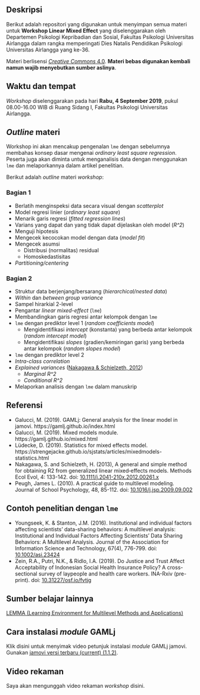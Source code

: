 
## Deskripsi
Berikut adalah repositori yang digunakan untuk menyimpan semua materi untuk **Workshop Linear Mixed Effect** yang diselenggarakan oleh Departemen Psikologi Kepribadian dan Sosial, Fakultas Psikologi Universitas Airlangga dalam rangka memperingati Dies Natalis Pendidikan Psikologi Universitas Airlangga yang ke-36. 

Materi berlisensi [*Creative Commons* 4.0](https://creativecommons.org/licenses/by/4.0/). **Materi bebas digunakan kembali namun wajib menyebutkan sumber aslinya**.

## Waktu dan tempat
*Workshop* diselenggarakan pada hari **Rabu, 4 September 2019**, pukul 08.00-16.00 WIB di Ruang Sidang I, Fakultas Psikologi Universitas Airlangga.

## *Outline* materi
Workshop ini akan mencakup pengenalan `lme` dengan sebelumnya membahas konsep dasar mengenai *ordinary least square regression*. Peserta juga akan diminta untuk menganalisis data dengan menggunakan `lme` dan melaporkannya dalam artikel penelitian.

Berikut adalah *outline* materi *workshop*:

### **Bagian 1**
* Berlatih menginspeksi data secara visual dengan *scatterplot*
* Model regresi linier (*ordinary least square*)
* Menarik garis regresi (*fitted regression lines*)
* Varians yang dapat dan yang tidak dapat dijelaskan oleh model (*R^2*)
* Menguji hipotesis
* Mengecek kecocokan model dengan data (*model fit*)
* Mengecek asumsi
  - Distribusi (normalitas) residual
  - Homoskedastisitas
* *Partitioning/centering*

### **Bagian 2**
* Struktur data berjenjang/bersarang (*hierarchical/nested data*)
* *Within* dan *between group variance*
* Sampel hirarkial 2-level
* Pengantar *linear mixed-effect* (`lme`)
* Membandingkan garis regresi antar kelompok dengan `lme`
* `lme` dengan prediktor level 1 (*random coefficients model*)
  - Mengidentifikasi *intercept* (konstanta) yang berbeda antar kelompok (*random intercept model*)
  - Mengidentifikasi *slopes* (gradien/kemiringan garis) yang berbeda antar kelompok (*random slopes model*)
* `lme` dengan prediktor level 2
* *Intra-class correlation*
* *Explained variances* ([Nakagawa & Schielzeth, 2012](https://besjournals.onlinelibrary.wiley.com/doi/full/10.1111/j.2041-210x.2012.00261.x))
  - *Marginal R^2*
  - *Conditional R^2*
* Melaporkan analisis dengan `lme` dalam manuskrip


## Referensi
* Galucci, M. (2019). GAMLj: General analysis for the linear model in jamovi. https://gamlj.github.io/index.html
* Galucci, M. (2019). Mixed models module. https://gamlj.github.io/mixed.html
* Lüdecke, D. (2019). Statistics for mixed effects model. https://strengejacke.github.io/sjstats/articles/mixedmodels-statistics.html
* Nakagawa, S. and Schielzeth, H. (2013), A general and simple method for obtaining R2 from generalized linear mixed‐effects models. Methods Ecol Evol, 4: 133-142. doi: [10.1111/j.2041-210x.2012.00261.x](https://doi.org/10.1111/j.2041-210x.2012.00261.x)
* Peugh, James L. (2010). A practical guide to multilevel modeling. Journal of School Psychology, 48, 85-112. doi: [10.1016/j.jsp.2009.09.002](https://doi.org/10.1016/j.jsp.2009.09.002)


## Contoh penelitian dengan `lme`
* Youngseek, K. & Stanton, J.M. (2016). Institutional and individual factors affecting scientists' data-sharing behaviors: A multilevel analysis: Institutional and Individual Factors Affecting Scientists' Data Sharing Behaviors: A Multilevel Analysis. Journal of the Association for Information Science and Technology, 67(4), 776-799. doi: [10.1002/asi.23424](https://asistdl.onlinelibrary.wiley.com/doi/abs/10.1002/asi.23424)
* Zein, R.A., Putri, N.K., & Ridlo, I.A. (2019). Do Justice and Trust Affect Acceptability of Indonesian Social Health Insurance Policy? A cross-sectional survey of laypeople and health care workers. INA-Rxiv (pre-print). doi: [10.31227/osf.io/fvtjg](https://osf.io/preprints/inarxiv/fvtjg/)


## Sumber belajar lainnya
[LEMMA (Learning Environment for Multilevel Methods and Applications)](https://www.cmm.bris.ac.uk/lemma/)


## Cara instalasi *module* GAMLj
Klik disini untuk menyimak video petunjuk instalasi *module* GAMLj jamovi. Gunakan [jamovi versi terbaru (current) (1.1.2)](https://www.jamovi.org/download.html).


## Video rekaman
Saya akan mengunggah video rekaman *workshop* disini.